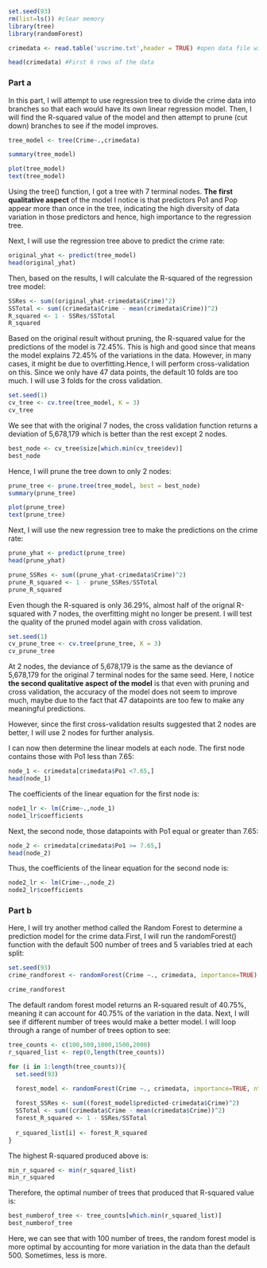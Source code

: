 ```r
set.seed(93)
rm(list=ls()) #clear memory
library(tree) 
library(randomForest)
```

```r
crimedata <- read.table('uscrime.txt',header = TRUE) #open data file with  headers then set header parameter to TRUE

head(crimedata) #First 6 rows of the data
```

### Part a

In this part, I will attempt to use regression tree to divide the crime data into branches so that each would have its own linear regression model. Then, I will find the R-squared value of the model and then attempt to prune (cut down) branches to see if the model improves.

```r
tree_model <- tree(Crime~.,crimedata)

summary(tree_model)
```

```r
plot(tree_model)
text(tree_model)
```

Using the tree() function, I got a tree with 7 terminal nodes. **The first qualitative aspect** of the model I notice is that predictors Po1 and Pop appear more than once in the tree, indicating the high diversity of data variation in those predictors and hence, high importance to the regression tree.

Next, I will use the regression tree above to predict the crime rate:

```r
original_yhat <- predict(tree_model)
head(original_yhat)
```

Then, based on the results, I will calculate the R-squared of the regression tree model:

```r
SSRes <- sum((original_yhat-crimedata$Crime)^2)
SSTotal <- sum((crimedata$Crime - mean(crimedata$Crime))^2)
R_squared <- 1 - SSRes/SSTotal
R_squared
```

Based on the original result without pruning, the R-squared value for the predictions of the model is 72.45%. This is high and good since that means the model explains 72.45% of the variations in the data. However, in many cases, it might be due to overfitting.Hence, I will perform cross-validation on this. Since we only have 47 data points, the default 10 folds are too much. I will use 3 folds for the cross validation.

```r
set.seed(1)
cv_tree <- cv.tree(tree_model, K = 3)
cv_tree
```

We see that with the original 7 nodes, the cross validation function returns a deviation of 5,678,179 which is better than the rest except 2 nodes. 

```r
best_node <- cv_tree$size[which.min(cv_tree$dev)]
best_node
```

Hence, I will prune the tree down to only 2 nodes:

```r
prune_tree <- prune.tree(tree_model, best = best_node)
summary(prune_tree)
```

```r
plot(prune_tree)
text(prune_tree)
```

Next, I will use the new regression tree to make the predictions on the crime rate: 

```r
prune_yhat <- predict(prune_tree)
head(prune_yhat)
```


```r
prune_SSRes <- sum((prune_yhat-crimedata$Crime)^2)
prune_R_squared <- 1 - prune_SSRes/SSTotal
prune_R_squared
```

Even though the R-squared is only 36.29%, almost half of the orignal R-squared with 7 nodes, the overfitting might no longer be present. I will test the quality of the pruned model again with cross validation.

```r
set.seed(1)
cv_prune_tree <- cv.tree(prune_tree, K = 3)
cv_prune_tree
```

At 2 nodes, the deviance of 5,678,179 is the same as the deviance of 5,678,179 for the original 7 terminal nodes for the same seed. Here, I notice **the second qualitative aspect of the model** is that even with pruning and cross validation, the accuracy of the model does not seem to improve much, maybe due to the fact that 47 datapoints are too few to make any meaningful predictions.

However, since the first cross-validation results suggested that 2 nodes are better, I will use 2 nodes for further analysis. 

I can now then determine the linear models at each node. The first node contains those with Po1 less than 7.65:

```r
node_1 <- crimedata[crimedata$Po1 <7.65,]
head(node_1)
```

The coefficients of the linear equation for the first node is:

```r
node1_lr <- lm(Crime~.,node_1)
node1_lr$coefficients
```

Next, the second node, those datapoints with Po1 equal or greater than 7.65:

```r
node_2 <- crimedata[crimedata$Po1 >= 7.65,]
head(node_2)
```
Thus, the coefficients of the linear equation for the second node is:
```r
node2_lr <- lm(Crime~.,node_2)
node2_lr$coefficients
```

### Part b

Here, I will try another method called the Random Forest to determine a prediction model for the crime data.First, I will run the randomForest() function with the default 500 number of trees and 5 variables tried at each split:

```r
set.seed(93)
crime_randforest <- randomForest(Crime ~., crimedata, importance=TRUE) #importance = TRUE means important predictors should be prioritized

crime_randforest
```

The default random forest model returns an R-squared result of 40.75%, meaning it can account for 40.75% of the variation in the data. Next, I will see if different number of trees would make a better model. I will loop through a range of number of trees option to see:

```r
tree_counts <- c(100,500,1000,1500,2000)
r_squared_list <- rep(0,length(tree_counts))

for (i in 1:length(tree_counts)){
  set.seed(93)

  forest_model <- randomForest(Crime ~., crimedata, importance=TRUE, ntree = tree_counts[i])
  
  forest_SSRes <- sum((forest_model$predicted-crimedata$Crime)^2)
  SSTotal <- sum((crimedata$Crime - mean(crimedata$Crime))^2)
  forest_R_squared <- 1 - SSRes/SSTotal
  
  r_squared_list[i] <- forest_R_squared
}
```

The highest R-squared produced above is:

```r
min_r_squared <- min(r_squared_list)
min_r_squared
```

Therefore, the optimal number of trees that produced that R-squared value is:

```r
best_numberof_tree <- tree_counts[which.min(r_squared_list)]
best_numberof_tree
```

Here, we can see that with 100 number of trees, the random forest model is more optimal by accounting for more variation in the data than the default 500. Sometimes, less is more.
